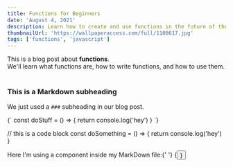 ```yaml
---
title: Functions for Beginners
date: 'August 4, 2021'
description: Learn how to create and use functions in the future of the planet earth
thumbnailUrl: 'https://wallpaperaccess.com/full/1100617.jpg'
tags: ['functions', 'javascript']
---
```


<div>
    This is a blog post about <strong>functions</strong>. <br />
    We'll learn what functions are, how to write functions, and how to use them.
</div>

<br />

### This is a Markdown subheading

We just used a `###` subheading in our blog post.

<SyntaxHighlighter language="javascript">
    {`
    const doStuff = () => {
      return console.log('hey')
    }
  `}
</SyntaxHighlighter>

// this is a code block const doSomething = () => { return console.log('hey') }

<div>
    Here I'm using a component inside my MarkDown file:{' '}
    {<Button text={'Click me'} />}
</div>
